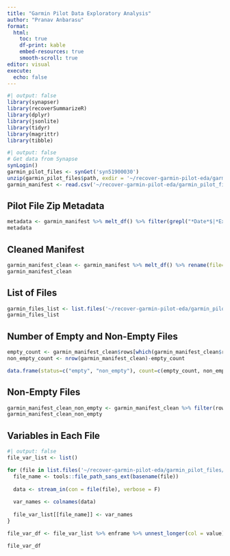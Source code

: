 ```yaml
---
title: "Garmin Pilot Data Exploratory Analysis"
author: "Pranav Anbarasu"
format: 
  html:
    toc: true
    df-print: kable
    embed-resources: true
    smooth-scroll: true
editor: visual
execute:
  echo: false
---
```


```r
#| output: false
library(synapser)
library(recoverSummarizeR)
library(dplyr)
library(jsonlite)
library(tidyr)
library(magrittr)
library(tibble)
```

```r
#| output: false
# Get data from Synapse
synLogin()
garmin_pilot_files <- synGet('syn51900030')
unzip(garmin_pilot_files$path, exdir = '~/recover-garmin-pilot-eda/garmin_pilot_files')
garmin_manifest <- read.csv('~/recover-garmin-pilot-eda/garmin_pilot_files/Manifest.csv')
```

## Pilot File Zip Metadata

```r
metadata <- garmin_manifest %>% melt_df() %>% filter(grepl("*Date*$|*Export*|*Excluded*", concept)) %>% rename(metadata=concept)
metadata
```

## Cleaned Manifest

```r
garmin_manifest_clean <- garmin_manifest %>% melt_df() %>% rename(file=concept, rows=value) %>% filter(!grepl("Export", file)) %>% filter(!grepl("Excluded", file))
garmin_manifest_clean
```

## List of Files

```r
garmin_files_list <- list.files('~/recover-garmin-pilot-eda/garmin_pilot_files/', full.names = F) %>% as_tibble() %>% rename(file=value)
garmin_files_list
```

## Number of Empty and Non-Empty Files

```r
empty_count <- garmin_manifest_clean$rows[which(garmin_manifest_clean$rows==0)] %>% length()
non_empty_count <- nrow(garmin_manifest_clean)-empty_count

data.frame(status=c("empty", "non_empty"), count=c(empty_count, non_empty_count))
```

## Non-Empty Files

```r
garmin_manifest_clean_non_empty <- garmin_manifest_clean %>% filter(rows>0)
garmin_manifest_clean_non_empty
```

## Variables in Each File

```r
#| output: false
file_var_list <- list()

for (file in list.files('~/recover-garmin-pilot-eda/garmin_pilot_files/', pattern = '*.json', full.names = T)) {
  file_name <- tools::file_path_sans_ext(basename(file))
  
  data <- stream_in(con = file(file), verbose = F)
  
  var_names <- colnames(data)
  
  file_var_list[[file_name]] <- var_names
}
```

```r
file_var_df <- file_var_list %>% enframe %>% unnest_longer(col = value) %>% rename(file=name, variable=value)

file_var_df
```
